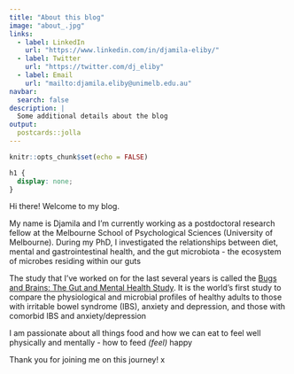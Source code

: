 ---
title: "About this blog"
image: "about_.jpg"
links:
  - label: LinkedIn
    url: "https://www.linkedin.com/in/djamila-eliby/"
  - label: Twitter
    url: "https://twitter.com/dj_eliby"
  - label: Email
    url: "mailto:djamila.eliby@unimelb.edu.au"
navbar:
  search: false
description: |
  Some additional details about the blog
output:
  postcards::jolla
---

```{r setup, include=FALSE}
knitr::opts_chunk$set(echo = FALSE)
```

```{css}
h1 {
  display: none;
}
```


Hi there! Welcome to my blog.

My name is Djamila and I'm currently working as a postdoctoral research fellow at the Melbourne School of Psychological Sciences (University of Melbourne). During my PhD, I investigated the relationships between diet, mental and gastrointestinal health, and the gut microbiota - the ecosystem of microbes residing within our guts

The study that I've worked on for the last several years is called the [Bugs and Brains: The Gut and Mental Health Study](https://psychologicalsciences.unimelb.edu.au/research/research-initiatives/our-work/bugs-and-brains). It is the world's first study to compare the physiological and microbial profiles of healthy adults to those with irritable bowel syndrome (IBS), anxiety and depression, and those with comorbid IBS and anxiety/depression

I am passionate about all things food and how we can eat to feel well physically and mentally - how to feed *(feel)* happy 

Thank you for joining me on this journey! x